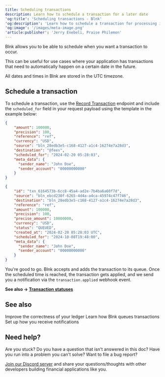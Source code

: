 ```yaml
---
title: Scheduling transactions
description: Learn how to schedule a transaction for a later date
'og:title': 'Scheduling transactions - Blnk'
'og:description': 'Learn how to schedule a transaction for processing in your Blnk ledger.'
'og:image': '/images/meta-image.png'
'article:publisher': 'Jerry Enebeli, Praise Philemon'
---
```

Blnk allows you to be able to schedule when you want a transaction to occur. 

This can be useful for use cases where your application has transactions that need to automatically happen on a certain date in the future.

<Note>
	All dates and times in Blnk are stored in the UTC timezone.
</Note>

## Schedule a transaction

To schedule a transaction, use the [Record Transaction](/misc/record-transaction) endpoint and include the `scheduled_for` field in your request payload using the template in the example below:

```json record transaction
{
    "amount": 100000,
    "precision": 100,
    "reference": "ref",
    "currency": "USD",
    "source": "bln_28edb3e5-c168-4127-a1c4-16274e7a28d3",
    "destination": "@fees",
    "scheduled_for": "2024-02-20 05:28:03",
    "meta_data": {
      "sender_name": "John Doe",
      "sender_account": "00000000000"
    }
}
```

```json response
{
    "id": "txn_6164573b-6cc8-45a4-ad2e-7b4ba6a60f7d",
    "source": "bln_ebcd230f-6265-4d4a-a4ca-45974c47f746",
    "destination": "bln_28edb3e5-c168-4127-a1c4-16274e7a28d3",
    "reference": "ref",
    "amount": 100000,
    "precision": 100,
    "precise_amount": 10000000,
    "currency": "USD",
    "status": "QUEUED",
    "created_at": "2024-02-20 05:28:03 UTC",
    "scheduled_for": "2024-10-08T19:48:00",
    "meta_data": {
      "sender_name": "John Doe",
      "sender_account": "00000000000"
    }
}
```

You're good to go. Blnk accepts and adds the transaction to its queue. Once the scheduled time is reached, the transaction gets applied, and we send you a notification via the `transaction.applied` webhook event.

**See also → [Transaction statuses](record-a-transaction#transaction-statuses)**

## See also

<CardGroup>
	<Card title="Understanding precision" icon="book-open-cover" href="precision">
        Improve the correctness of your ledger
    </Card>
	<Card title="Handling concurrency" icon="book-open-cover" href="queuing-transactions">
		Learn how Blnk queues transactions
    </Card>
    <Card title="Managing notifications" icon="book-open-cover" href="/intro/notifications">
	    Set up how you receive notifications
    </Card>
</CardGroup>

## Need help?

Are you stuck? Do you have a question that isn't answered in this doc? Have you run into a problem you can't solve? Want to file a bug report?

[Join our Discord server](https://discord.gg/7WNv94zPpx) and share your questions/thoughts with other developers building financial applications like you.